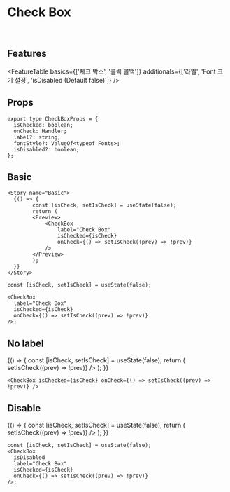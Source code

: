 
<Meta title="Components/Buttons/CheckBox" component={CheckBox} />

# Check Box

<br />

## Features

<FeatureTable
  basics={['체크 박스', '클릭 콜백']}
  additionals={['라벨', 'Font 크기 설정', 'isDisabled  (Default  false)']}
/>

## Props

```tsx
export type CheckBoxProps = {
  isChecked: boolean;
  onCheck: Handler;
  label?: string;
  fontStyle?: ValueOf<typeof Fonts>;
  isDisabled?: boolean;
};
```

## Basic

    <Story name="Basic">
      {() => {
            const [isCheck, setIsCheck] = useState(false);
            return (
            <Preview>
                <CheckBox
                    label="Check Box"
                    isChecked={isCheck}
                    onCheck={() => setIsCheck((prev) => !prev)}
                />
            </Preview>
            );
      }}
    </Story>

```tsx
const [isCheck, setIsCheck] = useState(false);

<CheckBox
  label="Check Box"
  isChecked={isCheck}
  onCheck={() => setIsCheck((prev) => !prev)}
/>;
```

## No label

<Story name="No Label">
  {() => {
    const [isCheck, setIsCheck] = useState(false);
    return (
      <Preview>
        <CheckBox
          isChecked={isCheck}
          onCheck={() => setIsCheck((prev) => !prev)}
        />
      </Preview>
    );
  }}
</Story>

```tsx
<CheckBox isChecked={isCheck} onCheck={() => setIsCheck((prev) => !prev)} />
```

## Disable

<Story name="Disable">
  {() => {
    const [isCheck, setIsCheck] = useState(false);
    return (
      <Preview>
        <CheckBox
          isDisabled
          label="Check Box"
          isChecked={isCheck}
          onCheck={() => setIsCheck((prev) => !prev)}
        />
      </Preview>
    );
  }}
</Story>

```tsx
const [isCheck, setIsCheck] = useState(false);
<CheckBox
  isDisabled
  label="Check Box"
  isChecked={isCheck}
  onCheck={() => setIsCheck((prev) => !prev)}
/>;
```
